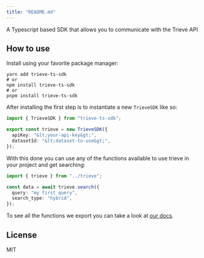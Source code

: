 ```yaml
---
title: "README.md"
---
```


A Typescript based SDK that allows you to communicate with the Trieve API

## How to use

Install using your favorite package manager:

```
yarn add trieve-ts-sdk
# or
npm install trieve-ts-sdk
# or
pnpm install trieve-ts-sdk
```

After installing the first step is to instantiate a new `TrieveSDK` like so:

```ts
import { TrieveSDK } from "trieve-ts-sdk";

export const trieve = new TrieveSDK({
  apiKey: "&lt;your-api-key&gt;",
  datasetId: "&lt;dataset-to-use&gt;",
});
```

With this done you can use any of the functions available to use trieve in your project and get searching:

```ts
import { trieve } from "../trieve";

const data = await trieve.search({
  query: "my first query",
  search_type: "hybrid",
});
```

To see all the functions we export you can take a look at [our docs](https://ts-sdk.trieve.ai).

## License

MIT

